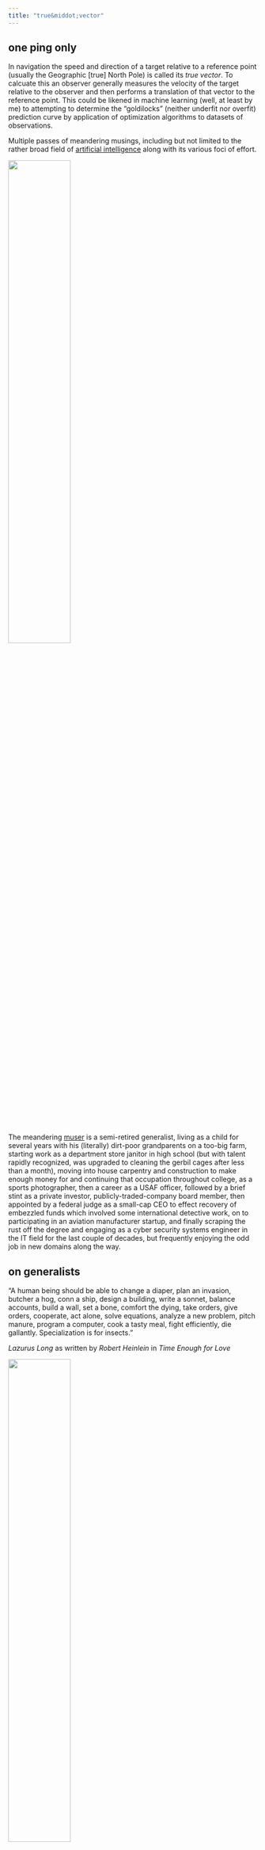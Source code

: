 ```yaml
---
title: "true&middot;vector"
---
```

<style>
.quarto-title > h1.title {
  opacity: 0 !important;
  margin-top: -1.75em !important;
}
</style>

::: {.callout-note collapse="true"}
# one ping only
In navigation the speed and direction of a target relative to a reference point (usually the Geographic [true] North Pole) is called its *true vector*.  To calcuate this an observer generally measures the velocity of the target relative to the observer and then performs a translation of that vector to the reference point.  This could be likened in machine learning (well, at least by me) to attempting to determine the "goldilocks" (neither underfit nor overfit) prediction curve by application of optimization algorithms to datasets of observations.
:::

Multiple passes of meandering musings, including but not limited to the rather broad field of [artificial intelligence](https://en.wikipedia.org/wiki/Artificial_intelligence) along with its various foci of effort. 

![](leeloo.jpg){fig-align="center" width="50%"}

The meandering [muser](author.qmd) is a semi-retired generalist, living as a child for several years with his (literally) dirt-poor grandparents on a too-big farm, starting work as a department store janitor in high school (but with talent rapidly recognized, was upgraded to cleaning the gerbil cages after less than a month), moving into house carpentry and construction to make enough money for and continuing that occupation throughout college, as a sports photographer, then a career as a USAF officer, followed by a brief stint as a private investor, publicly-traded-company board member, then appointed by a federal judge as a small-cap CEO to effect recovery of embezzled funds which involved some international detective work, on to participating in an aviation manufacturer startup, and finally scraping the rust off the degree and engaging as a cyber security systems engineer in the IT field for the last couple of decades, but frequently enjoying the odd job in new domains along the way.

::: {.callout-note collapse=true}
# on generalists
"A human being should be able to change a diaper, plan an invasion, butcher a hog, conn a ship, design a building, write a sonnet, balance accounts, build a wall, set a bone, comfort the dying, take orders, give orders, cooperate, act alone, solve equations, analyze a new problem, pitch manure, program a computer, cook a tasty meal, fight efficiently, die gallantly. Specialization is for insects."

*Lazurus Long* as written by *Robert Heinlein* in *Time Enough for Love*
:::

![](hero-shot.png){fig-align="center" width="50%"}
